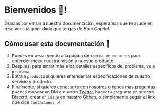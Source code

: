 # Bienvenidos 👋!
 
Gracias por entrar a nuestra documentación, esperamos que te ayude en resolver cualquier duda que tengas de *Baro Capital*.
## Cómo usar esta documentación 🔎
1. Puedes empezar yendo a la página de `Acerca de Nosotros` para entender mejor nuestra misión y nuestro producto.
2. Después, para entrar más a los detalles específicos del problema, ve a `problema`.
3. Entra a `producto` si quieres entender las especificaciones de nuestro servicio y producto.
4. Finalmente, si quieres conectarte con nosotros o tienes mas preguntas puedes mandar un DM a nuestro [Twitter](https://twitter.com/baro_capital), hacer tu pregunta en nuestro [Discord](https://discord.com/invite/9Df4Z5Ej), crear un `issue` en nuestro [Github](https://github.com/barocapital), o simplemente seguir el link que dice `Contáctanos ↗`!

